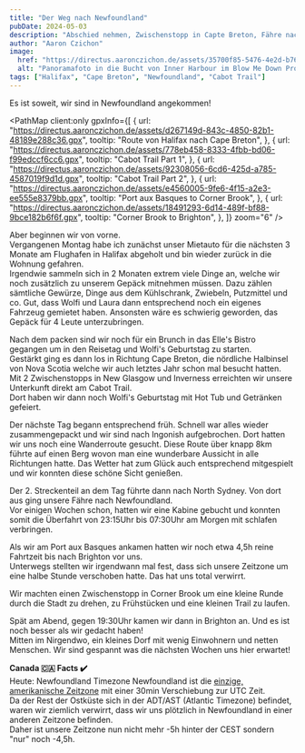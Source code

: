 ```yaml
---
title: "Der Weg nach Newfoundland"
pubDate: 2024-05-03
description: "Abschied nehmen, Zwischenstopp in Capte Breton, Fähre nach Newfoundland und Ankunft in Brighton. Wir haben viel erlebt."
author: "Aaron Czichon"
image:
  href: "https://directus.aaronczichon.de/assets/35700f85-5476-4e2d-b76e-95bf6989fc4d.jpg?quality=70&width=1600"
  alt: "Panoramafoto in die Bucht von Inner Harbour im Blow Me Down Provincial Park"
tags: ["Halifax", "Cape Breton", "Newfoundland", "Cabot Trail"]
---
```



Es ist soweit, wir sind in Newfoundland angekommen!

<PathMap
  client:only
  gpxInfo={[
    {
      url: "https://directus.aaronczichon.de/assets/d267149d-843c-4850-82b1-48189e288c36.gpx",
      tooltip: "Route von Halifax nach Cape Breton",
    },
    {
      url: "https://directus.aaronczichon.de/assets/778eb458-8333-4fbb-bd06-f99edccf6cc6.gpx",
      tooltip: "Cabot Trail Part 1",
    },
    {
      url: "https://directus.aaronczichon.de/assets/92308056-6cd6-425d-a785-4587019f9d1d.gpx",
      tooltip: "Cabot Trail Part 2",
    },
    {
      url: "https://directus.aaronczichon.de/assets/e4560005-9fe6-4f15-a2e3-ee555e8379bb.gpx",
      tooltip: "Port aux Basques to Corner Brook",
    },
    {
      url: "https://directus.aaronczichon.de/assets/18491293-6d14-489f-bf88-9bce182b6f6f.gpx",
      tooltip: "Corner Brook to Brighton",
    },
  ]}
  zoom="6"
/>

<DirectusImage assetId="2c02e9c5-723f-4cef-b148-6e9831b4d692.jpg" />

Aber beginnen wir von vorne.  
Vergangenen Montag habe ich zunächst unser Mietauto für die nächsten 3 Monate am Flughafen in Halifax abgeholt und bin wieder zurück in die Wohnung gefahren.  
Irgendwie sammeln sich in 2 Monaten extrem viele Dinge an, welche wir noch zusätzlich zu unserem Gepäck mitnehmen müssen. Dazu zählen sämtliche Gewürze, Dinge aus dem Kühlschrank, Zwiebeln, Putzmittel und co. Gut, dass Wolfi und Laura dann entsprechend noch ein eigenes Fahrzeug gemietet haben. Ansonsten wäre es schwierig geworden, das Gepäck für 4 Leute unterzubringen.

<DirectusImage assetId="78ad889f-705f-4d98-8e51-d27d0bd13f1b.jpg" />

Nach dem packen sind wir noch für ein Brunch in das Elle's Bistro gegangen um in den Reisetag und Wolfi's Geburtstag zu starten.  
Gestärkt ging es dann los in Richtung Cape Breton, die nördliche Halbinsel von Nova Scotia welche wir auch letztes Jahr schon mal besucht hatten.  
Mit 2 Zwischenstopps in New Glasgow und Inverness erreichten wir unsere Unterkunft direkt am Cabot Trail.  
Dort haben wir dann noch Wolfi's Geburtstag mit Hot Tub und Getränken gefeiert.

<DirectusImage assetId="e975b0fa-cb28-484d-a1bc-b09f621628cc.jpg" />

<DirectusImage assetId="1be0ebb5-7903-4f38-92fb-e1e3207a6ea6.jpg" />

Der nächste Tag begann entsprechend früh. Schnell war alles wieder zusammengepackt und wir sind nach Ingonish aufgebrochen. Dort hatten wir uns noch eine Wanderroute gesucht. Diese Route über knapp 8km führte auf einen Berg wovon man eine wunderbare Aussicht in alle Richtungen hatte. Das Wetter hat zum Glück auch entsprechend mitgespielt und wir konnten diese schöne Sicht genießen.

Der 2. Streckenteil an dem Tag führte dann nach North Sydney. Von dort aus ging unsere Fähre nach Newfoundland.  
Vor einigen Wochen schon, hatten wir eine Kabine gebucht und konnten somit die Überfahrt von 23:15Uhr bis 07:30Uhr am Morgen mit schlafen verbringen.

<DirectusImage assetId="b4aa42e8-85cd-4cb6-9428-a1a6d63448f5.jpg" />

<DirectusImage assetId="ceba1edd-81b0-4cee-92dd-4a9979742f6c.jpg" />

<DirectusImage assetId="d360f137-73c3-4081-a33d-815aa784e624.jpg" />

<DirectusImage assetId="ce35edd7-78bf-43f5-845c-7e322319fce3.jpg" />

<DirectusImage assetId="db4a74e6-333f-4715-a236-7b4453b20fcc.jpg" />

Als wir am Port aux Basques ankamen hatten wir noch etwa 4,5h reine Fahrtzeit bis nach Brighton vor uns.  
Unterwegs stellten wir irgendwann mal fest, dass sich unsere Zeitzone um eine halbe Stunde verschoben hatte. Das hat uns total verwirrt.

Wir machten einen Zwischenstopp in Corner Brook um eine kleine Runde durch die Stadt zu drehen, zu Frühstücken und eine kleinen Trail zu laufen.

<DirectusImage assetId="306345da-ed86-4b37-9ea0-56fa93c74b52.jpg" />

Spät am Abend, gegen 19:30Uhr kamen wir dann in Brighton an. Und es ist noch besser als wir gedacht haben!  
Mitten im Nirgendwo, ein kleines Dorf mit wenig Einwohnern und netten Menschen. Wir sind gespannt was die nächsten Wochen uns hier erwartet!

<DirectusImage assetId="7269b4eb-1661-4be3-b13a-5937df202006.jpg" />

**Canada 🇨🇦 Facts ✔️**  
Heute: Newfoundland Timezone
Newfoundland ist die [einzige, amerikanische Zeitzone](https://en.wikipedia.org/wiki/Newfoundland_Time_Zone) mit einer 30min Verschiebung zur UTC Zeit.  
Da der Rest der Ostküste sich in der ADT/AST (Atlantic Timezone) befindet, waren wir ziemlich verwirrt, dass wir uns plötzlich in Newfoundland in einer anderen Zeitzone befinden.  
Daher ist unsere Zeitzone nun nicht mehr -5h hinter der CEST sondern "nur" noch -4,5h.

<DirectusImage assetId="007f0c09-7bb0-4bb8-84ce-510a739a3576.jpg" />

<DirectusImage assetId="7ec6f4e6-2bce-46d3-aa8f-d6283ca8a035.jpg" />

<DirectusImage assetId="1c97f652-6f56-4999-b9e4-c677f79d9a0e.jpg" />
